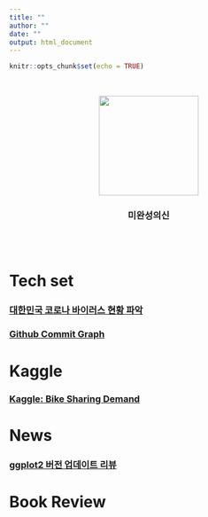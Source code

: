 ```yaml
---
title: ""
author: ""
date: ""
output: html_document
---
```


```r
knitr::opts_chunk$set(echo = TRUE)
```

<br>

<center>

 <img src="Gareth_Frank_Bale.PNG" width="180" height="180">  

### 미완성의신

</center>

<br>
<br>


# Tech set

### [대한민국 코로나 바이러스 현황 파악](docs/corona/corona.html)
### [Github Commit Graph](docs/git_commit_vis/gg_vis.html)

# Kaggle

### [Kaggle: Bike Sharing Demand](docs/kaggle/bike_sharing_demand/Bike_Sharing_Demand.html)

# News

### [ggplot2 버전 업데이트 리뷰](docs/News/ggplot2_330.html)

# Book Review



